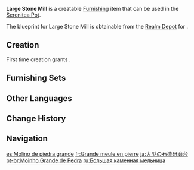 {{Furnishing Infobox
|id             = 374305
|image          = Item Large Stone Mill.png
|category       = Outdoor Furnishing
|subcategory    = Table
|quality        = 3
|adeptal_energy = 60
|load           = 35
|reduced_load   = 24
|description    = A traditional and highly efficient mill. Driving that barrel requires a great deal of power, which is usually where an attached waterwheel comes in.<br>However, the following legend exists in [[Qingce Village]]: that a [[Chongyun|certain thaumaturge]] once passed this way when he was stricken by some chronic malady. Needing some [[Mist Flower]] dust desperately, he turned the mill with his bare hands at a speed that far outmatched any waterwheel.
|mention        = Chongyun
|blueprint      = Realm Depot
}}
'''Large Stone Mill''' is a creatable [[Furnishing]] item that can be used in the [[Serenitea Pot]].

The blueprint for Large Stone Mill is obtainable from the [[Realm Depot]] for {{Item|Realm Currency|24|x=160}}.

==Creation==
First time creation grants {{Item|Trust|24|x=60}}.
{{Recipe
|type = Creation
|time = 14h
|Fir Wood = 4
|Iron Chunk = 8
|sort = Fir Wood;Iron Chunk
}}

==Furnishing Sets==
{{Craft Usage|type=Furnishing Set}}

==Other Languages==
{{Other Languages
|default_hidden = 1
|en      = Large Stone Mill
|zhs     = 大型石制滚磨
|zhs_rm  = Dàxíng Shízhì Gǔnmó
|zht     = 大型石製滾磨
|zht_rm  = Dàxíng Shízhì Gǔnmó
|ja      = 大型の石造研磨台
|ja_rm   = Oogata no Sekizou Kenmadai{{Assumed}}
|ko      = 대형 석제 맷돌
|es      = Molino de piedra grande
|fr      = Grande meule en pierre
|ru      = Большая каменная мельница
|th      = หินโม่ขนาดใหญ่
|th_rm   = 
|vi      = Cối Xay Lớn
|de      = Große Steinmühle
|id      = Penggiling Besar dari Batu
|pt      = Moinho Grande de Pedra
|tr      = Büyük Taş Değirmen
|it      = Grande mulino in pietra
}}

==Change History==
{{Change History|1.5}}

==Navigation==
{{Furnishing Navbox|exterior}}

[[es:Molino de piedra grande]]
[[fr:Grande meule en pierre]]
[[ja:大型の石造研磨台]]
[[pt-br:Moinho Grande de Pedra]]
[[ru:Большая каменная мельница]]